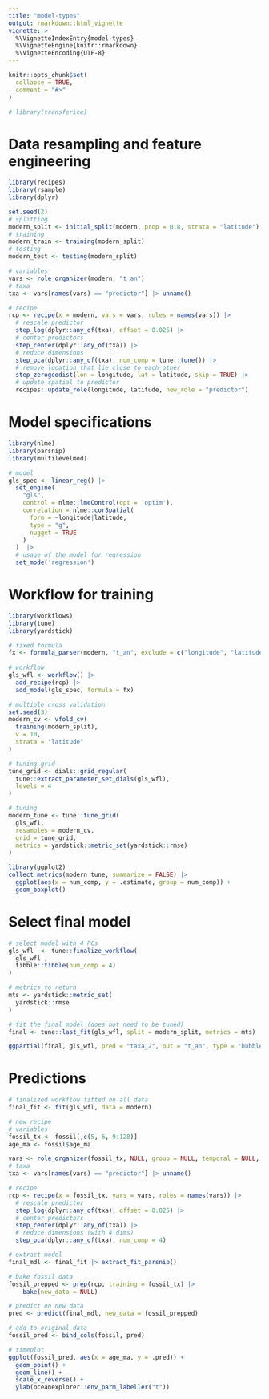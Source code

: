 ```yaml
---
title: "model-types"
output: rmarkdown::html_vignette
vignette: >
  %\VignetteIndexEntry{model-types}
  %\VignetteEngine{knitr::rmarkdown}
  %\VignetteEncoding{UTF-8}
---
```


```r
knitr::opts_chunk$set(
  collapse = TRUE,
  comment = "#>"
)
```

```r
# library(transferice)
```

# Data resampling and feature engineering

```r
library(recipes)
library(rsample)
library(dplyr)

set.seed(2)
# splitting
modern_split <- initial_split(modern, prop = 0.8, strata = "latitude")
# training
modern_train <- training(modern_split)
# testing
modern_test <- testing(modern_split)

# variables
vars <- role_organizer(modern, "t_an")
# taxa
txa <- vars[names(vars) == "predictor"] |> unname()

# recipe
rcp <- recipe(x = modern, vars = vars, roles = names(vars)) |> 
  # rescale predictor
  step_log(dplyr::any_of(txa), offset = 0.025) |> 
  # center predictors
  step_center(dplyr::any_of(txa)) |> 
  # reduce dimensions
  step_pca(dplyr::any_of(txa), num_comp = tune::tune()) |> 
  # remove location that lie close to each other
  step_zerogeodist(lon = longitude, lat = latitude, skip = TRUE) |> 
  # update spatial to predictor
  recipes::update_role(longitude, latitude, new_role = "predictor")
```

# Model specifications

```r
library(nlme)
library(parsnip)
library(multilevelmod)

# model
gls_spec <- linear_reg() |> 
  set_engine(
    "gls",  
    control = nlme::lmeControl(opt = 'optim'),
    correlation = nlme::corSpatial(
      form = ~longitude|latitude, 
      type = "g", 
      nugget = TRUE
    )
  )  |> 
  # usage of the model for regression
  set_mode('regression')
```

# Workflow for training

```r
library(workflows)
library(tune)
library(yardstick)

# fixed formula
fx <- formula_parser(modern, "t_an", exclude = c("longitude", "latitude"))
  
# workflow
gls_wfl <- workflow() |> 
  add_recipe(rcp) |> 
  add_model(gls_spec, formula = fx) 

# multiple cross validation
set.seed(3)
modern_cv <- vfold_cv(
  training(modern_split), 
  v = 10, 
  strata = "latitude"
)

# tuning grid
tune_grid <- dials::grid_regular(
  tune::extract_parameter_set_dials(gls_wfl), 
  levels = 4
)

# tuning
modern_tune <- tune::tune_grid(
  gls_wfl,
  resamples = modern_cv,
  grid = tune_grid,
  metrics = yardstick::metric_set(yardstick::rmse)
)
```

```r
library(ggplot2)
collect_metrics(modern_tune, summarize = FALSE) |> 
  ggplot(aes(x = num_comp, y = .estimate, group = num_comp)) +
  geom_boxplot()
```

# Select final model

```r
# select model with 4 PCs
gls_wfl  <- tune::finalize_workflow(
  gls_wfl ,
  tibble::tibble(num_comp = 4)
)

# metrics to return
mts <- yardstick::metric_set(
  yardstick::rmse
)

# fit the final model (does not need to be tuned)
final <- tune::last_fit(gls_wfl, split = modern_split, metrics = mts)
```

```r
ggpartial(final, gls_wfl, pred = "taxa_2", out = "t_an", type = "bubble")
```

# Predictions

```r
# finalized workflow fitted on all data
final_fit <- fit(gls_wfl, data = modern)

# new recipe
# variables
fossil_tx <- fossil[,c(5, 6, 9:128)]
age_ma <- fossil$age_ma

vars <- role_organizer(fossil_tx, NULL, group = NULL, temporal = NULL, meta = NULL)
# taxa
txa <- vars[names(vars) == "predictor"] |> unname()

# recipe
rcp <- recipe(x = fossil_tx, vars = vars, roles = names(vars)) |> 
  # rescale predictor
  step_log(dplyr::any_of(txa), offset = 0.025) |> 
  # center predictors
  step_center(dplyr::any_of(txa)) |> 
  # reduce dimensions (with 4 dims)
  step_pca(dplyr::any_of(txa), num_comp = 4) 

# extract model
final_mdl <- final_fit |> extract_fit_parsnip()

# bake fossil data
fossil_prepped <- prep(rcp, training = fossil_tx) |> 
    bake(new_data = NULL)

# predict on new data
pred <- predict(final_mdl, new_data = fossil_prepped)

# add to original data
fossil_pred <- bind_cols(fossil, pred)

# timeplot
ggplot(fossil_pred, aes(x = age_ma, y = .pred)) +
  geom_point() +
  geom_line() +
  scale_x_reverse() +
  ylab(oceanexplorer::env_parm_labeller("t"))
```


